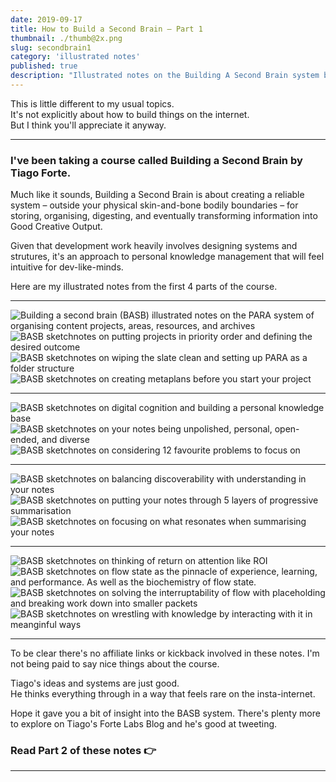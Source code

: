 ```yaml
---
date: 2019-09-17
title: How to Build a Second Brain – Part 1
thumbnail: ./thumb@2x.png
slug: secondbrain1
category: 'illustrated notes'
published: true
description: "Illustrated notes on the Building A Second Brain system by Tiago Forte"
---
```



<NotesContainer>

This is little different to my usual topics.  
It's not explicitly about how to build things on the internet.  
But I think you'll appreciate it anyway.

<hr />

### I've been taking a course called <Link to='https://www.buildingasecondbrain.com'>Building a Second Brain</Link> by <Link to='https://twitter.com/fortelabs'>Tiago Forte</Link>.

Much like it sounds, Building a Second Brain is about creating a reliable system – outside your physical skin-and-bone bodily boundaries – for storing, organising, digesting, and eventually transforming information into Good Creative Output. 

Given that development work heavily involves designing systems and strutures, it's an approach to personal knowledge management that will feel intuitive for dev-like-minds.

Here are my illustrated notes from the first 4 parts of the course.

---

![Building a second brain (BASB) illustrated notes on the PARA system of organising content projects, areas, resources, and archives](./Basb1-1.png)
![BASB sketchnotes on putting projects in priority order and defining the desired outcome](./Basb1-2.png)
![BASB sketchnotes on wiping the slate clean and setting up PARA as a folder structure](./Basb1-3.png)
![BASB sketchnotes on creating metaplans before you start your project](./Basb1-4.png)

---

![BASB sketchnotes on digital cognition and building a personal knowledge base](./Basb2-1.png)
![BASB sketchnotes on your notes being unpolished, personal, open-ended, and diverse](./Basb2-2.png)
![BASB sketchnotes on considering 12 favourite problems to focus on](./Basb2-3.png)

---

![BASB sketchnotes on balancing discoverability with understanding in your notes](./Basb3-1.png)
![BASB sketchnotes on putting your notes through 5 layers of progressive summarisation](./Basb3-2.png)
![BASB sketchnotes on focusing on what resonates when summarising your notes](./Basb3-3.png)

---

![BASB sketchnotes on thinking of return on attention like ROI](./Basb4-1.png)
![BASB sketchnotes on flow state as the pinnacle of experience, learning, and performance. As well as the biochemistry of flow state.](./Basb4-2.png)
![BASB sketchnotes on solving the interruptability of flow with placeholding and breaking work down into smaller packets](./Basb4-3.png)
![BASB sketchnotes on wrestling with knowledge by interacting with it in meanginful ways](./Basb4-4.png)

---
To be clear there's no affiliate links or kickback involved in these notes. 
I'm not being paid to say nice things about the course.  

Tiago's ideas and systems are just good.  
He thinks everything through in a way that feels rare on the insta-internet.

Hope it gave you a bit of insight into the BASB system.
There's plenty more to explore on Tiago's <Link to="https://praxis.fortelabs.co/">Forte Labs Blog</Link> and he's <Link to="https://twitter.com/fortelabs">good at tweeting</Link>.

<SmallCenter>
<Link noToolTip to="/secondbrain2"><h3>Read Part 2 of these notes 👉</h3></Link>
</SmallCenter>

---


<InlineSignUp />

</NotesContainer>